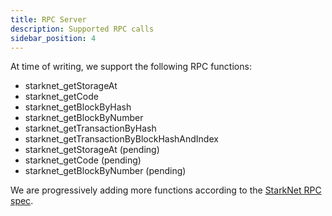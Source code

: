 ```yaml
---
title: RPC Server
description: Supported RPC calls
sidebar_position: 4
---
```


At time of writing, we support the following RPC functions:

- starknet_getStorageAt
- starknet_getCode
- starknet_getBlockByHash
- starknet_getBlockByNumber
- starknet_getTransactionByHash
- starknet_getTransactionByBlockHashAndIndex
- starknet_getStorageAt (pending)
- starknet_getCode (pending)
- starknet_getBlockByNumber (pending)

We are progressively adding more functions according to the [StarkNet RPC spec](https://github.com/starkware-libs/starknet-specs/blob/88588312ef22f0f996ce58000f31da3ba6d7046d/api/starknet_api_openrpc.json).